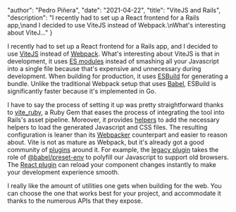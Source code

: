 
  "author": "Pedro Piñera",
  "date": "2021-04-22",
  "title": "ViteJS and Rails",
  "description": "I recently had to set up a React frontend for a Rails app,\nand I decided to use ViteJS instead of Webpack.\nWhat's interesting about ViteJ..."
}




I recently had to set up a React frontend for a Rails app,
and I decided to use [ViteJS](https://github.com/vitejs/vite) instead of [Webpack](https://webpack.js.org/).
What's interesting about ViteJS is that in development,
it uses [ES modules](https://hacks.mozilla.org/2018/03/es-modules-a-cartoon-deep-dive/) instead of smashing all your Javascript into a single file because that's expensive and unnecessary during development.
When building for production,
it uses [ESBuild](https://github.com/evanw/esbuild) for generating a bundle.
Unlike the traditional Webpack setup that uses [Babel](https://babeljs.io/),
ESBuild is significantly faster because it's implemented in Go.

I have to say the process of setting it up was pretty straightforward thanks to [vite_ruby](https://github.com/ElMassimo/vite_ruby),
a Ruby Gem that eases the process of integrating the tool into Rails's asset pipeline.
Moreover, it provides [helpers](https://guides.rubyonrails.org/action_view_helpers.html) to add the necessary helpers to load the generated Javascript and CSS files.
The resulting configuration is leaner than its [Webpacker](https://github.com/rails/webpacker) counterpart and easier to reason about.
Vite is not as mature as Webpack,
but it's already got a good community of [plugins](https://vitejs.dev/guide/api-plugin.html) around it.
For example,
the [legacy plugin](https://www.npmjs.com/package/vite-plugin-legacy) takes the role of [@babel/preset-env](https://babeljs.io/docs/en/babel-preset-env) to polyfill our Javascript to support old browsers.
The [React plugin](https://github.com/vitejs/vite-plugin-react) can reload your component changes instantly to make your development experience smooth.

I really like the amount of utilities one gets when building for the web.
You can choose the one that works best for your project, and accommodate it thanks to the numerous APIs that they expose.

    